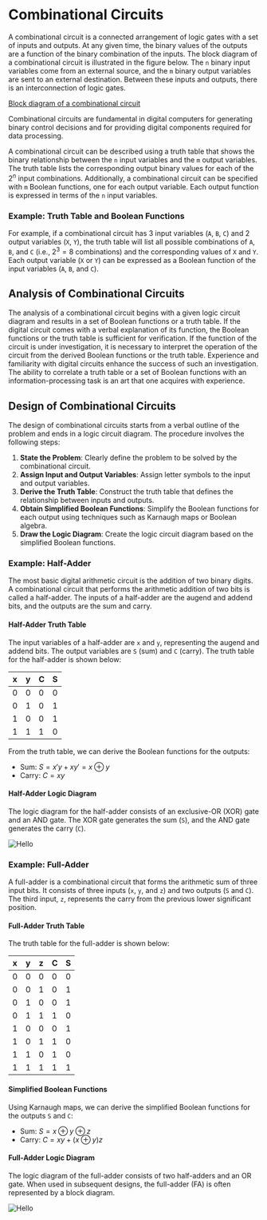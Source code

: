 # Combinational Circuits

A combinational circuit is a connected arrangement of logic gates with a set of inputs and outputs. At any given time, the binary values of the outputs are a function of the binary combination of the inputs. The block diagram of a combinational circuit is illustrated in the figure below. The `n` binary input variables come from an external source, and the `m` binary output variables are sent to an external destination. Between these inputs and outputs, there is an interconnection of logic gates.

[Block diagram of a combinational circuit](Fig1-15.png)

Combinational circuits are fundamental in digital computers for generating binary control decisions and for providing digital components required for data processing.

A combinational circuit can be described using a truth table that shows the binary relationship between the `n` input variables and the `m` output variables. The truth table lists the corresponding output binary values for each of the $2^n$ input combinations. Additionally, a combinational circuit can be specified with `m` Boolean functions, one for each output variable. Each output function is expressed in terms of the `n` input variables.

### Example: Truth Table and Boolean Functions

For example, if a combinational circuit has 3 input variables (`A`, `B`, `C`) and 2 output variables (`X`, `Y`), the truth table will list all possible combinations of `A`, `B`, and `C` (i.e., $2^3 = 8$ combinations) and the corresponding values of `X` and `Y`. Each output variable (`X` or `Y`) can be expressed as a Boolean function of the input variables (`A`, `B`, and `C`).

## Analysis of Combinational Circuits

The analysis of a combinational circuit begins with a given logic circuit diagram and results in a set of Boolean functions or a truth table. If the digital circuit comes with a verbal explanation of its function, the Boolean functions or the truth table is sufficient for verification. If the function of the circuit is under investigation, it is necessary to interpret the operation of the circuit from the derived Boolean functions or the truth table. Experience and familiarity with digital circuits enhance the success of such an investigation. The ability to correlate a truth table or a set of Boolean functions with an information-processing task is an art that one acquires with experience.

## Design of Combinational Circuits

The design of combinational circuits starts from a verbal outline of the problem and ends in a logic circuit diagram. The procedure involves the following steps:

1. **State the Problem**: Clearly define the problem to be solved by the combinational circuit.
2. **Assign Input and Output Variables**: Assign letter symbols to the input and output variables.
3. **Derive the Truth Table**: Construct the truth table that defines the relationship between inputs and outputs.
4. **Obtain Simplified Boolean Functions**: Simplify the Boolean functions for each output using techniques such as Karnaugh maps or Boolean algebra.
5. **Draw the Logic Diagram**: Create the logic circuit diagram based on the simplified Boolean functions.

### Example: Half-Adder

The most basic digital arithmetic circuit is the addition of two binary digits. A combinational circuit that performs the arithmetic addition of two bits is called a half-adder. The inputs of a half-adder are the augend and addend bits, and the outputs are the sum and carry.

#### Half-Adder Truth Table

The input variables of a half-adder are `x` and `y`, representing the augend and addend bits. The output variables are `S` (sum) and `C` (carry). The truth table for the half-adder is shown below:

| x   | y   | C   | S   |
| --- | --- | --- | --- |
| 0   | 0   | 0   | 0   |
| 0   | 1   | 0   | 1   |
| 1   | 0   | 0   | 1   |
| 1   | 1   | 1   | 0   |

From the truth table, we can derive the Boolean functions for the outputs:

- Sum: $S = x'y + xy' = x \oplus y$
- Carry: $C = xy$

#### Half-Adder Logic Diagram

The logic diagram for the half-adder consists of an exclusive-OR (XOR) gate and an AND gate. The XOR gate generates the sum (`S`), and the AND gate generates the carry (`C`).

<Image src="/c1/adders/Half-Adder.svg" alt="Hello" className="dark:invert-[0.93]" width={500} height={500} />

### Example: Full-Adder

A full-adder is a combinational circuit that forms the arithmetic sum of three input bits. It consists of three inputs (`x`, `y`, and `z`) and two outputs (`S` and `C`). The third input, `z`, represents the carry from the previous lower significant position.

#### Full-Adder Truth Table

The truth table for the full-adder is shown below:

| x   | y   | z   | C   | S   |
| --- | --- | --- | --- | --- |
| 0   | 0   | 0   | 0   | 0   |
| 0   | 0   | 1   | 0   | 1   |
| 0   | 1   | 0   | 0   | 1   |
| 0   | 1   | 1   | 1   | 0   |
| 1   | 0   | 0   | 0   | 1   |
| 1   | 0   | 1   | 1   | 0   |
| 1   | 1   | 0   | 1   | 0   |
| 1   | 1   | 1   | 1   | 1   |

#### Simplified Boolean Functions

Using Karnaugh maps, we can derive the simplified Boolean functions for the outputs `S` and `C`:

- Sum: $S = x \oplus y \oplus z$
- Carry: $C = xy + (x \oplus y)z$

#### Full-Adder Logic Diagram

The logic diagram of the full-adder consists of two half-adders and an OR gate. When used in subsequent designs, the full-adder (FA) is often represented by a block diagram.

<Image src="/c1/adders/Full-Adder.svg" alt="Hello" className="dark:invert-[0.93]" width={650} height={650} />


